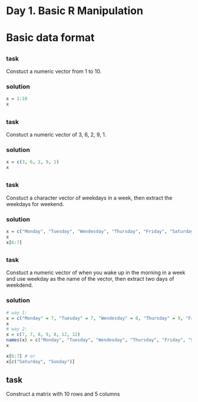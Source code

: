 Day 1. Basic R Manipulation
=============================

# Basic data format

## {.tabset}

### task

Constuct a numeric vector from 1 to 10.

### solution

```r
x = 1:10
x
```

## {.tabset}

### task

Constuct a numeric vector of 3, 6, 2, 9, 1.

### solution

```r
x = c(3, 6, 2, 9, 1)
x
```


## {.tabset}

### task

Constuct a character vector of weekdays in a week, then extract the weekdays for weekend.

### solution

```r
x = c("Monday", "Tuesday", "Wendesday", "Thursday", "Friday", "Saturday", "Sunday")
x
x[6:7]
```

## {.tabset}

### task

Constuct a numeric vector of when you wake up in the morning in a week and use weekday as 
the name of the vector, then extract two days of weekdend.

### solution

```r
# way 1:
x = c("Monday" = 7, "Tuesday" = 7, "Wendesday" = 8, "Thursday" = 9, "Friday" = 8, "Saturday" = 12, "Sunday" = 12)
x
# way 2:
x = c(7, 7, 8, 9, 8, 12, 12)
names(x) = c("Monday", "Tuesday", "Wendesday", "Thursday", "Friday", "Saturday", "Sunday")
x

x[6:7] # or
x[c("Saturday", "Sunday")]
```

## {.tabset}

## task

Construct a matrix with 10 rows and 5 columns

